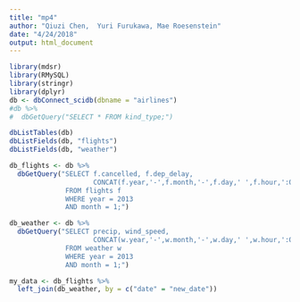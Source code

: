```yaml
---
title: "mp4"
author: "Qiuzi Chen,  Yuri Furukawa, Mae Roesenstein"
date: "4/24/2018"
output: html_document
---
```


```r
library(mdsr)
library(RMySQL)
library(stringr)
library(dplyr)
db <- dbConnect_scidb(dbname = "airlines")
#db %>%
#  dbGetQuery("SELECT * FROM kind_type;")

dbListTables(db)
dbListFields(db, "flights")
dbListFields(db, "weather")
```

```r
db_flights <- db %>%
  dbGetQuery("SELECT f.cancelled, f.dep_delay,
                     CONCAT(f.year,'-',f.month,'-',f.day,' ',f.hour,':00') AS date
              FROM flights f
              WHERE year = 2013
              AND month = 1;")

db_weather <- db %>%
  dbGetQuery("SELECT precip, wind_speed,
                     CONCAT(w.year,'-',w.month,'-',w.day,' ',w.hour,':00') AS new_date
              FROM weather w
              WHERE year = 2013
              AND month = 1;")

my_data <- db_flights %>%
  left_join(db_weather, by = c("date" = "new_date"))

```